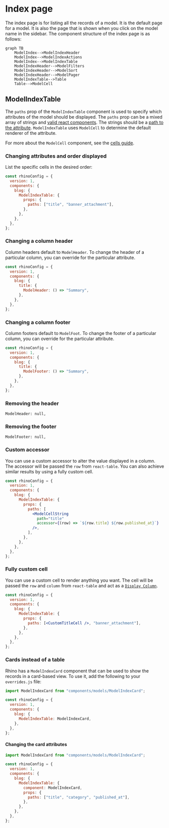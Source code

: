 # Index page

The index page is for listing all the records of a model. It is the default page for a model. It is also the page that is shown when you click on the model name in the sidebar. The component structure of the index page is as follows:

```mermaid
graph TB
    ModelIndex-->ModelIndexHeader
    ModelIndex-->ModelIndexActions
    ModelIndex-->ModelIndexTable
    ModelIndexHeader-->ModelFilters
    ModelIndexHeader-->ModelSort
    ModelIndexHeader-->ModelPager
    ModelIndexTable-->Table
    Table-->ModelCell
```

## ModelIndexTable

The `paths` prop of the `ModelIndexTable` component is used to specify which attributes of the model should be displayed. The `paths` prop can be a mixed array of strings and [valid react components](https://react.dev/reference/react/isValidElement). The strings should be a [path to the attribute](../../concepts/models_attributes_paths). `ModelIndexTable` uses `ModelCell` to determine the default renderer of the attribute.

For more about the `ModelCell` component, see the [cells guide](cells).

### Changing attributes and order displayed

List the specific cells in the desired order:

```jsx title="src/rhino.config.js"
const rhinoConfig = {
  version: 1,
  components: {
    blog: {
      ModelIndexTable: {
        props: {
          paths: ["title", "banner_attachment"],
        },
      },
    },
  },
};
```

### Changing a column header

Column headers default to `ModelHeader`. To change the header of a particular column, you can override for the particular attribute.

```jsx title="src/rhino.config.js"
const rhinoConfig = {
  version: 1,
  components: {
    blog: {
      title: {
        ModelHeader: () => "Summary",
      },
    },
  },
};
```

### Changing a column footer

Column footers default to `ModelFoot`. To change the footer of a particular column, you can override for the particular attribute.

```jsx title="src/rhino.config.js"
const rhinoConfig = {
  version: 1,
  components: {
    blog: {
      title: {
        ModelFooter: () => "Summary",
      },
    },
  },
};
```

### Removing the header

```rhinoconfig title="src/rhino.config.js"
ModelHeader: null,
```

### Removing the footer

```rhinoconfig title="src/rhino.config.js"
ModelFooter: null,
```

### Custom accessor

You can use a custom accessor to alter the value displayed in a column. The accessor will be passed the `row` from `react-table`. You can also achieve similar results by using a fully custom cell.

```jsx title="src/rhino.config.js"
const rhinoConfig = {
  version: 1,
  components: {
    blog: {
      ModelIndexTable: {
        props: {
          paths: [
            <ModelCellString
              path="title"
              accessor={(row) => `${row.title} ${row.published_at}`}
            />,
          ],
        },
      },
    },
  },
};
```

### Fully custom cell

You can use a custom cell to render anything you want. The cell will be passed the `row` and `column` from `react-table` and act as a [`Display Column`](https://tanstack.com/table/v8/docs/guide/column-defs#api).

```jsx title="src/rhino.config.js"
const rhinoConfig = {
  version: 1,
  components: {
    blog: {
      ModelIndexTable: {
        props: {
          paths: [<CustomTitleCell />, "banner_attachment"],
        },
      },
    },
  },
};
```

### Cards instead of a table

Rhino has a `ModelIndexCard` component that can be used to show the records in a card-based view. To use it, add the following to your `overrides.js` file:

```jsx title="src/rhino.config.js"
import ModelIndexCard from "components/models/ModelIndexCard";

const rhinoConfig = {
  version: 1,
  components: {
    blog: {
      ModelIndexTable: ModelIndexCard,
    },
  },
};
```

#### Changing the card attributes

```jsx title="src/rhino.config.js"
import ModelIndexCard from "components/models/ModelIndexCard";

const rhinoConfig = {
  version: 1,
  components: {
    blog: {
      ModelIndexTable: {
        component: ModelIndexCard,
        props: {
          paths: ["title", "category", "published_at"],
        },
      },
    },
  },
};
```
